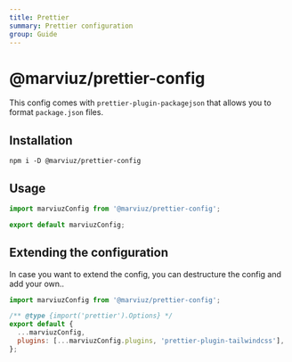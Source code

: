 ```yaml
---
title: Prettier
summary: Prettier configuration
group: Guide
---
```


# @marviuz/prettier-config

This config comes with `prettier-plugin-packagejson` that allows you to format `package.json` files.

## Installation

```package-install
npm i -D @marviuz/prettier-config
```

## Usage

```js:prettier.config.mjs
import marviuzConfig from '@marviuz/prettier-config';

export default marviuzConfig;
```

## Extending the configuration

In case you want to extend the config, you can destructure the config
and add your own..

```js:prettier.config.mjs
import marviuzConfig from '@marviuz/prettier-config';

/** @type {import('prettier').Options} */
export default {
  ...marviuzConfig,
  plugins: [...marviuzConfig.plugins, 'prettier-plugin-tailwindcss'],
};
```
